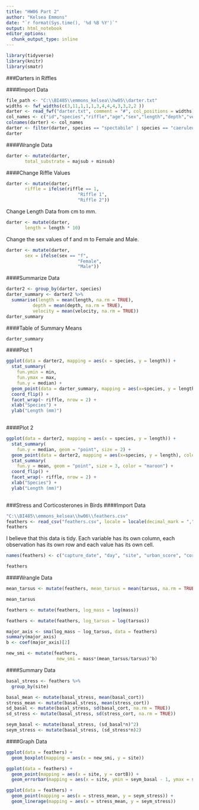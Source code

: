 ```yaml
---
title: "HW06 Part 2"
author: "Kelsea Emmons"
date: "`r format(Sys.time(), '%d %B %Y')`"
output: html_notebook
editor_options: 
  chunk_output_type: inline
---
```


```r
library(tidyverse)
library(knitr)
library(smatr)
```

###Darters in Riffles

####Import Data
```r
file_path <- "C:\\BI485\\emmons_kelsea\\hw05\\darter.txt"
widths <- fwf_widths(c(3,11,1,1,1,3,4,4,4,3,3,2,2 ))
darter <- read_fwf("darter.txt", comment = "#", col_positions = widths)
col_names <- c("id","species","riffle","age","sex","length","depth","velocity","temperature","majsub","minsub","majtype","mintype")
colnames(darter) <- col_names
darter <- filter(darter, species == "spectabile" | species == "caeruleum" | species == "blennioides")
darter
```

####Wrangle Data
```r
darter <- mutate(darter,
       total_substrate = majsub + minsub)
```

####Change Riffle Values
```r
darter <- mutate(darter,
       riffle = ifelse(riffle == 1,
                           "Riffle 1",
                           "Riffle 2"))
```

Change Length Data from cm to mm.

```r
darter <- mutate(darter,
       length = length * 10)
```

Change the sex values of f and m to Female and Male.

```r
darter <- mutate(darter,
       sex = ifelse(sex == "f",
                           "Female",
                           "Male"))
```

####Summarize Data
```r
darter2 <- group_by(darter, species)
darter_summary <- darter2 %>%
  summarise(length = mean(length, na.rm = TRUE),
          depth = mean(depth, na.rm = TRUE),
          velocity = mean(velocity, na.rm = TRUE))
darter_summary
```

####Table of Summary Means
```r
darter_summary
```


####Plot 1
```r
ggplot(data = darter2, mapping = aes(x = species, y = length)) +
  stat_summary(
    fun.ymin = min,
    fun.ymax = max,
    fun.y = median) +
  geom_point(data = darter_summary, mapping = aes(x=species, y = length), shape = 15)  +
  coord_flip() +
  facet_wrap(~ riffle, nrow = 2) +
  xlab("Species") +
  ylab("Length (mm)")
  
```

####Plot 2
```r
ggplot(data = darter2, mapping = aes(x = species, y = length)) +
  stat_summary(
    fun.y = median, geom = "point", size = 2) +
  geom_point(data = darter2, mapping = aes(x=species, y = length), color = "gray50")  +
  stat_summary(
    fun.y = mean, geom = "point", size = 3, color = "maroon") +
  coord_flip() +
  facet_wrap(~ riffle, nrow = 2) +
  xlab("Species") +
  ylab("Length (mm)")
  
```





###Stress and Corticosterones in Birds
####Import Data
```r
"C:\\BI485\\emmons_kelsea\\hw06\\feathers.csv"
feathers <- read_csv("feathers.csv", locale = locale(decimal_mark = ","))
feathers
```
I believe that this data is tidy. Each variable has its own column, each observation has its own row and each value has its own cell.


```r
names(feathers) <- c("capture_date", "day", "site", "urban_score", "cortF", "cortB", "sex", "smi", "tarsus", "mass", "basal_cort", "stress_cort")

feathers
```

####Wrangle Data
```r
mean_tarsus <- mutate(feathers, mean_tarsus = mean(tarsus, na.rm = TRUE))
```
```r
mean_tarsus
```

```r
feathers <- mutate(feathers, log_mass = log(mass))

feathers <- mutate(feathers, log_tarsus = log(tarsus))

```

```r
major_axis <- sma(log_mass ~ log_tarsus, data = feathers)
summary(major_axis)
b <- coef(major_axis)[2]
```

```r
new_smi <- mutate(feathers,
                   new_smi = mass*(mean_tarsus/tarsus)^b)

```

####Summary Data
```r
basal_stress <- feathers %>%
  group_by(site)

basal_mean <- mutate(basal_stress, mean(basal_cort))
stress_mean <- mutate(basal_stress, mean(stress_cort))
sd_basal <- mutate(basal_stress, sd(basal_cort, na.rm = TRUE))
sd_stress <- mutate(basal_stress, sd(stress_cort, na.rm = TRUE))

seym_basal <- mutate(basal_stress, (sd_basal*n)^2)
seym_stress <- mutate(basal_stress, (sd_stress*n)2)            

```

####Graph Data
```r
ggplot(data = feathers) + 
  geom_boxplot(mapping = aes(x = new_smi, y = site))
```

```r
ggplot(data = feathers) +
  geom_point(mapping = aes(x = site, y = cortB)) +
  geom_errorbar(mapping = aes(x = site, ymin = seym_basal - 1, ymax = seym_basal+1))
```

```r
ggplot(data = feathers) +
  geom_point(mapping = aes(x = stress_mean, y = seym_stress)) +
  geom_linerage(mapping = aes(x = stress_mean, y = seym_stress))
```

